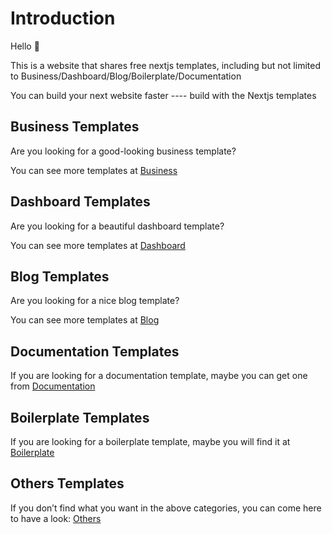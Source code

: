 # Introduction

Hello 👏

This is a website that shares free nextjs templates, including but not limited to Business/Dashboard/Blog/Boilerplate/Documentation

You can build your next website faster ---- build with the Nextjs templates

## Business Templates

Are you looking for a good-looking business template?

You can see more templates at [Business](./business)

## Dashboard Templates

Are you looking for a beautiful dashboard template?

You can see more templates at [Dashboard](./dashboard)

## Blog Templates

Are you looking for a nice blog template?

You can see more templates at [Blog](./blog)

## Documentation Templates

If you are looking for a documentation template, maybe you can get one from [Documentation](./documentation)

## Boilerplate Templates

If you are looking for a boilerplate template, maybe you will find it at [Boilerplate](./boilerplate)

## Others Templates

If you don’t find what you want in the above categories, you can come here to have a look: [Others](./others)